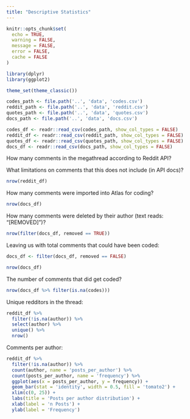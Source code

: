 ```yaml
---
title: "Descriptive Statistics"
---
```


```r
knitr::opts_chunk$set(
  echo = TRUE, 
  warning = FALSE,
  message = FALSE,
  error = FALSE, 
  cache = FALSE
)
```

```r
library(dplyr)
library(ggplot2)

theme_set(theme_classic())

codes_path <- file.path('..', 'data', 'codes.csv')
reddit_path <- file.path('..', 'data', 'reddit.csv')
quotes_path <- file.path('..', 'data', 'quotes.csv')
docs_path <- file.path('..', 'data', 'docs.csv')

codes_df <- readr::read_csv(codes_path, show_col_types = FALSE)
reddit_df <- readr::read_csv(reddit_path, show_col_types = FALSE)
quotes_df <- readr::read_csv(quotes_path, show_col_types = FALSE)
docs_df <- readr::read_csv(docs_path, show_col_types = FALSE)
```

How many comments in the megathread according to Reddit API?

What limitations on comments that this does not include (in API docs)?

```r
nrow(reddit_df)
```

How many comments were imported into Atlas for coding? 

```r
nrow(docs_df)
```


How many comments were deleted by their author (text reads: "[REMOVED]")?

```r
nrow(filter(docs_df, removed == TRUE))
```

Leaving us with total comments that could have been coded:

```r
docs_df <- filter(docs_df, removed == FALSE)

nrow(docs_df)
```

The number of comments that did get coded?

```r
nrow(docs_df %>% filter(is.na(codes)))
```

Unique redditors in the thread:

```r
reddit_df %>%
  filter(!is.na(author)) %>%
  select(author) %>%
  unique() %>%
  nrow()
```

Comments per author:

```r
reddit_df %>%
  filter(!is.na(author)) %>%
  count(author, name = 'posts_per_author') %>%
  count(posts_per_author, name = 'frequency') %>%
  ggplot(aes(x = posts_per_author, y = frequency)) +
  geom_bar(stat = 'identity', width = 0.5, fill = 'tomato2') +
  xlim(c(0, 25)) +
  labs(title = 'Posts per author distribution') +
  xlab(label = 'n Posts') +
  ylab(label = 'Frequency') 

```



